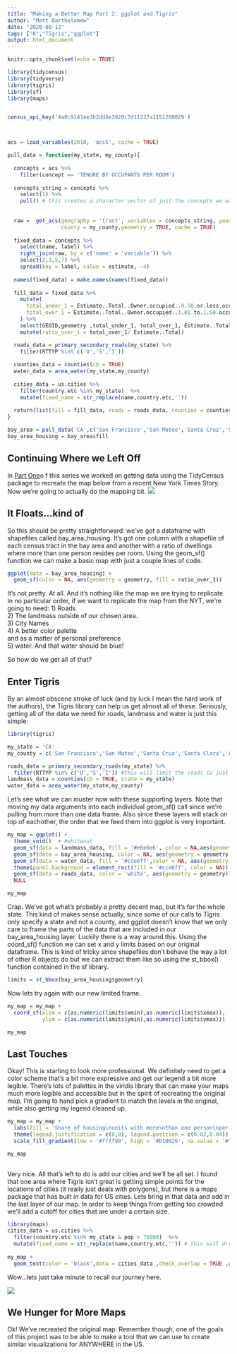 ```yaml
---
title: "Making a Better Map Part 2: ggplot and Tigris"
author: "Matt Bartholomew"
date: "2020-08-12"
tags: ["R","Tigris","ggplot"]
output: html_document
---
```


```r
knitr::opts_chunk$set(echo = TRUE)

library(tidycensus)
library(tidyverse)
library(tigris)
library(sf)
library(maps)


census_api_key('4a0c9141ee3b2dd6e3920c7d11237a1151200029')



acs = load_variables(2018, 'acs5', cache = TRUE) 

pull_data = function(my_state, my_county){
  
  concepts = acs %>% 
    filter(concept == 'TENURE BY OCCUPANTS PER ROOM')
  
  concepts_string = concepts %>% 
    select(1) %>% 
    pull() # this creates a character vector of just the concepts we want
  
  
  raw =  get_acs(geography = 'tract', variables = concepts_string, year = 2018, state = my_state, 
                 county = my_county,geometry = TRUE, cache = TRUE)
  
  fixed_data = concepts %>% 
    select(name, label) %>% 
    right_join(raw, by = c('name' = 'variable')) %>% 
    select(2,3,5,7) %>% 
    spread(key = label, value = estimate, -4)
  
  names(fixed_data) = make.names(names(fixed_data))
  
  fill_data = fixed_data %>% 
    mutate(
      total_under_1 = Estimate..Total..Owner.occupied..0.50.or.less.occupants.per.room + Estimate..Total..Owner.occupied..0.51.to.1.00.occupants.per.room + Estimate..Total..Renter.occupied..0.50.or.less.occupants.per.room + Estimate..Total..Renter.occupied..0.51.to.1.00.occupants.per.room,
      total_over_1 = Estimate..Total..Owner.occupied..1.01.to.1.50.occupants.per.room + Estimate..Total..Owner.occupied..1.51.to.2.00.occupants.per.room + Estimate..Total..Owner.occupied..2.01.or.more.occupants.per.room + Estimate..Total..Renter.occupied..1.01.to.1.50.occupants.per.room + Estimate..Total..Renter.occupied..1.51.to.2.00.occupants.per.room + Estimate..Total..Renter.occupied..2.01.or.more.occupants.per.room
    ) %>% 
    select(GEOID,geometry ,total_under_1, total_over_1, Estimate..Total) %>% 
    mutate(ratio_over_1 = total_over_1/ Estimate..Total)

  roads_data = primary_secondary_roads(my_state) %>% 
    filter(RTTYP %in% c('U','S','I'))
  
  counties_data = counties(cb = TRUE)
  water_data = area_water(my_state,my_county)
  
  cities_data = us.cities %>% 
    filter(country.etc %in% my_state)  %>% 
    mutate(fixed_name = str_replace(name,country.etc,''))
  
  return(list(fill = fill_data, roads = roads_data, counties = counties_data, water =  water_data, cities = cities_data))
}

bay_area = pull_data('CA',c('San Francisco','San Mateo','Santa Cruz','Santa Clara','Alameda','Contra Costa'))
bay_area_housing = bay_area$fill


```

## Continuing Where we Left Off

In <a href = '/posts/Census_Maps_Part1'> Part One</a>o f this series we worked on getting data using the TidyCensus package to recreate the map below from a recent New York Times Story. Now we're going to actually do the mapping bit.
<img src = 'https://pbs.twimg.com/media/EeWdu85XsAE2NGZ?format=jpg&name=900x900'> 

## It Floats...kind of 
So this should be pretty straightforward: we've got a dataframe with shapefiles called bay_area_housing. It's got one column with a shapefile of each census tract in the bay area and another with a ratio of dwellings where more than one person resides per room. Using the geom_sf() function we can make a basic map with just a couple lines of code.

```r
ggplot(data = bay_area_housing) + 
  geom_sf(color = NA, aes(geometry = geometry, fill = ratio_over_1)) 

```

It's not pretty. At all. And it's nothing like the map we are trying to replicate. In no particular order, if we want to replicate the map from the NYT, we're going to need: 
1) Roads <br>
2) The landmass outside of our chosen area. <br>
3) City Names <br>
4) A better color palette <br>
and as a matter of personal preference <br>
5) water. And that water should be blue! 

So how do we get all of that? 

## Enter Tigris 
By an almost obscene stroke of luck (and by luck I mean the hard work of the authors), the Tigris library can help us get almost all of these. Seriously, getting all of the data we need for roads, landmass and water is just this simple: 

```r
library(tigris)

my_state = 'CA'
my_county = c('San Francisco','San Mateo','Santa Cruz','Santa Clara','Alameda','Contra Costa','Los Angeles')

roads_data = primary_secondary_roads(my_state) %>% 
  filter(RTTYP %in% c('U','S','I')) #this will limit the roads to just highways. 
landmass_data = counties(cb = TRUE, state = my_state)
water_data = area_water(my_state,my_county)

```

Let's see what we can muster now with these supporting layers. Note that moving my data arguments into each individual geom_sf() call since we're pulling from more than one data frame. Also since these layers will stack on top of eachother, the order that we feed them into ggplot is very important. 

```r
my_map = ggplot() +
  theme_void()  + #whiteout
  geom_sf(data = landmass_data, fill = '#e6e6e6', color = NA,aes(geometry = geometry)) + #grey landmass
  geom_sf(data = bay_area_housing, color = NA, aes(geometry = geometry, fill = ratio_over_1)) + #our census map
  geom_sf(data = water_data, fill = '#cce6ff',color = NA, aes(geometry = geometry)) + #add water
  theme(panel.background = element_rect(fill = '#cce6ff', color = NA)) + #blue background to mesh with water
  geom_sf(data = roads_data, color = 'white', aes(geometry = geometry)) + #add roads
  NULL

my_map

```

Crap. We've got what's probably a pretty decent map, but it's for the whole state. This kind of makes sense actually, since some of our calls to Tigris only specify a state and not a county, and ggplot doesn't know that we only care to frame the parts of the data that are included in our bay_area_housing layer. 
Luckily there is a way around this. Using the coord_sf() function we can set x and y limits based on our original dataframe. This is kind of tricky since shapefiles don't behave the way a lot of other R objects do but we can extract them like so using the st_bbox() function contained in the sf library. 

```r
limits = st_bbox(bay_area_housing$geometry)
```

Now lets try again with our new limited frame. 

```r
my_map = my_map + 
  coord_sf(xlim = c(as.numeric(limits$xmin),as.numeric(limits$xmax)), 
           ylim = c(as.numeric(limits$ymin),as.numeric(limits$ymax)))

my_map
```

## Last Touches 

Okay! This is starting to look more professional. We definitely need to get a color scheme that's a bit more expressive and get our legend a bit more legible. There's lots of palettes in the viridis library that can make your maps much more legible and accessible but in the spirit of recreating the original map, I'm going to hand pick a gradient to match the levels in the original, while also getting my legend cleaned up. 

```r
my_map = my_map + 
  labs(fill = 'Share of housing\nunits with more\nthan one person\nper room') + #label legend
  theme(legend.justification = c(0,0), legend.position = c(0.02,0.04)) + # move legend to bottom left
  scale_fill_gradient(low = '#ffff99', high = '#b10026', na.value = '#ffffcc' )  # custom fill palette

my_map
  
```

Very nice. All that's left to do is add our cities and we'll be all set. I found that one area where Tigris isn't great is getting simple points for the locations of cities (it really just deals with polygons), but there is a maps package that has built in data for US cities. Lets bring in that data and add in the last layer of our map. In order to keep things from getting too crowded we'll add a cutoff for cities that are under a certain size. 

```r
library(maps)
cities_data = us.cities %>% 
  filter(country.etc %in% my_state & pop > 75000)  %>% 
  mutate(fixed_name = str_replace(name,country.etc,'')) # this will drop the state name from the name column
  
my_map + 
  geom_text(color = 'black',data = cities_data ,check_overlap = TRUE ,aes(x = long, y = lat, label = fixed_name)) 


```

Wow...lets just take minute to recall our journey here. 

<img src = '/img/buildMap1.gif'>



## We Hunger for More Maps 

Ok! We've recreated the original map. Remember though, one of the goals of this project was to be able to make a tool that we can use to create similar visualizations for ANYWHERE in the US.
